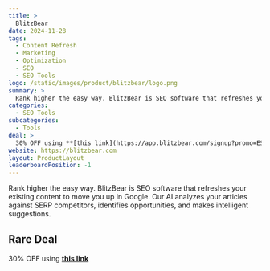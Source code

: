 ```yaml
---
title: >
  BlitzBear
date: 2024-11-28
tags:
  - Content Refresh
  - Marketing
  - Optimization
  - SEO
  - SEO Tools
logo: /static/images/product/blitzbear/logo.png
summary: >
  Rank higher the easy way. BlitzBear is SEO software that refreshes your existing content to move you up in Google. Our AI analyzes your articles against SERP competitors, identifies opportunities, and makes intelligent suggestions.
categories:
  - SEO Tools
subcategories:
  - Tools
deal: >
  30% OFF using **[this link](https://app.blitzbear.com/signup?promo=ESXHzhUN)**
website: https://blitzbear.com
layout: ProductLayout
leaderboardPosition: -1
---
```

Rank higher the easy way. BlitzBear is SEO software that refreshes your existing content to move you up in Google. Our AI analyzes your articles against SERP competitors, identifies opportunities, and makes intelligent suggestions.

## Rare Deal

30% OFF using **[this link](https://app.blitzbear.com/signup?promo=ESXHzhUN)**
